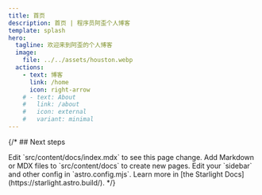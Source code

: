 ```yaml
---
title: 首页
description: 首页 | 程序员阿歪个人博客
template: splash
hero:
  tagline: 欢迎来到阿歪的个人博客
  image:
    file: ../../assets/houston.webp
  actions:
    - text: 博客
      link: /home
      icon: right-arrow
    # - text: About
    #   link: /about
    #   icon: external
    #   variant: minimal
---
```



{/* ## Next steps

<CardGrid stagger>
	<Card title="Update content" icon="pencil">
		Edit `src/content/docs/index.mdx` to see this page change.
	</Card>
	<Card title="Add new content" icon="add-document">
		Add Markdown or MDX files to `src/content/docs` to create new pages.
	</Card>
	<Card title="Configure your site" icon="setting">
		Edit your `sidebar` and other config in `astro.config.mjs`.
	</Card>
	<Card title="Read the docs" icon="open-book">
		Learn more in [the Starlight Docs](https://starlight.astro.build/).
	</Card>
</CardGrid> */}
